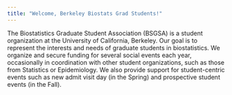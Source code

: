 ```yaml
---
title: "Welcome, Berkeley Biostats Grad Students!"
---
```


The Biostatistics Graduate Student Association (BSGSA) is a student organization
at the University of California, Berkeley. Our goal is to represent the
interests and needs of graduate students in biostatistics. We organize and
secure funding for several social events each year, occasionally in coordination
with other student organizations, such as those from Statistics or Epidemiology.
We also provide support for student-centric events such as new admit visit day
(in the Spring) and prospective student events (in the Fall).
